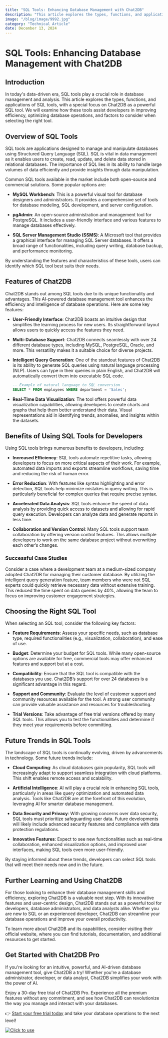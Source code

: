 ```yaml
---
title: "SQL Tools: Enhancing Database Management with Chat2DB"
description: "This article explores the types, functions, and applications of SQL tools, with a special focus on Chat2DB as a powerful SQL tool."
image: "/blog/image/9992.jpg"
category: "Technical Article"
date: December 13, 2024
---
```


# SQL Tools: Enhancing Database Management with Chat2DB


<Authors date="December 13, 2024">
  <Author name="Jing" link="https://chat2db.ai" />
</Authors>

## Introduction

In today's data-driven era, SQL tools play a crucial role in database management and analysis. This article explores the types, functions, and applications of SQL tools, with a special focus on Chat2DB as a powerful SQL tool. We will examine how these tools assist developers in improving efficiency, optimizing database operations, and factors to consider when selecting the right tool.

## Overview of SQL Tools

SQL tools are applications designed to manage and manipulate databases using Structured Query Language (SQL). SQL is vital in data management as it enables users to create, read, update, and delete data stored in relational databases. The importance of SQL lies in its ability to handle large volumes of data efficiently and provide insights through data manipulation.

Common SQL tools available in the market include both open-source and commercial solutions. Some popular options are:

- **MySQL Workbench**: This is a powerful visual tool for database designers and administrators. It provides a comprehensive set of tools for database modeling, SQL development, and server configuration.
  
- **pgAdmin**: An open-source administration and management tool for PostgreSQL. It includes a user-friendly interface and various features to manage databases effectively.
  
- **SQL Server Management Studio (SSMS)**: A Microsoft tool that provides a graphical interface for managing SQL Server databases. It offers a broad range of functionalities, including query writing, database backup, and performance monitoring.

By understanding the features and characteristics of these tools, users can identify which SQL tool best suits their needs.

## Features of Chat2DB

Chat2DB stands out among SQL tools due to its unique functionality and advantages. This AI-powered database management tool enhances the efficiency and intelligence of database operations. Here are some key features:

- **User-Friendly Interface**: Chat2DB boasts an intuitive design that simplifies the learning process for new users. Its straightforward layout allows users to quickly access the features they need.

- **Multi-Database Support**: Chat2DB connects seamlessly with over 24 different database types, including MySQL, PostgreSQL, Oracle, and more. This versatility makes it a suitable choice for diverse projects.

- **Intelligent Query Generation**: One of the standout features of Chat2DB is its ability to generate SQL queries using natural language processing (NLP). Users can type in their queries in plain English, and Chat2DB will automatically convert them into executable SQL code.

  ```sql
  -- Example of natural language to SQL conversion
  SELECT * FROM employees WHERE department = 'Sales';
  ```

- **Real-Time Data Visualization**: The tool offers powerful data visualization capabilities, allowing developers to create charts and graphs that help them better understand their data. Visual representations aid in identifying trends, anomalies, and insights within the datasets.

## Benefits of Using SQL Tools for Developers

Using SQL tools brings numerous benefits to developers, including:

- **Increased Efficiency**: SQL tools automate repetitive tasks, allowing developers to focus on more critical aspects of their work. For example, automated data imports and exports streamline workflows, saving time and reducing the risk of human error.

- **Error Reduction**: With features like syntax highlighting and error detection, SQL tools help minimize mistakes in query writing. This is particularly beneficial for complex queries that require precise syntax.

- **Accelerated Data Analysis**: SQL tools enhance the speed of data analysis by providing quick access to datasets and allowing for rapid query execution. Developers can analyze data and generate reports in less time.

- **Collaboration and Version Control**: Many SQL tools support team collaboration by offering version control features. This allows multiple developers to work on the same database project without overwriting each other’s changes.

### Successful Case Studies

Consider a case where a development team at a medium-sized company adopted Chat2DB for managing their customer database. By utilizing the intelligent query generation feature, team members who were not SQL experts could quickly retrieve necessary data without extensive training. This reduced the time spent on data queries by 40%, allowing the team to focus on improving customer engagement strategies.

## Choosing the Right SQL Tool

When selecting an SQL tool, consider the following key factors:

- **Feature Requirements**: Assess your specific needs, such as database type, required functionalities (e.g., visualization, collaboration), and ease of use.

- **Budget**: Determine your budget for SQL tools. While many open-source options are available for free, commercial tools may offer enhanced features and support but at a cost.

- **Compatibility**: Ensure that the SQL tool is compatible with the databases you use. Chat2DB’s support for over 24 databases is a significant advantage in this regard.

- **Support and Community**: Evaluate the level of customer support and community resources available for the tool. A strong user community can provide valuable assistance and resources for troubleshooting.

- **Trial Versions**: Take advantage of free trial versions offered by many SQL tools. This allows you to test the functionalities and determine if they meet your requirements before committing.

## Future Trends in SQL Tools

The landscape of SQL tools is continually evolving, driven by advancements in technology. Some future trends include:

- **Cloud Computing**: As cloud databases gain popularity, SQL tools will increasingly adapt to support seamless integration with cloud platforms. This shift enables remote access and scalability.

- **Artificial Intelligence**: AI will play a crucial role in enhancing SQL tools, particularly in areas like query optimization and automated data analysis. Tools like Chat2DB are at the forefront of this evolution, leveraging AI for smarter database management.

- **Data Security and Privacy**: With growing concerns over data security, SQL tools must prioritize safeguarding user data. Future developments will likely include advanced security features and compliance with data protection regulations.

- **Innovative Features**: Expect to see new functionalities such as real-time collaboration, enhanced visualization options, and improved user interfaces, making SQL tools even more user-friendly.

By staying informed about these trends, developers can select SQL tools that will meet their needs now and in the future.

## Further Learning and Using Chat2DB

For those looking to enhance their database management skills and efficiency, exploring Chat2DB is a valuable next step. With its innovative features and user-centric design, Chat2DB stands out as a powerful tool for developers, database administrators, and data analysts alike. Whether you are new to SQL or an experienced developer, Chat2DB can streamline your database operations and improve your overall productivity. 

To learn more about Chat2DB and its capabilities, consider visiting their official website, where you can find tutorials, documentation, and additional resources to get started.

## Get Started with Chat2DB Pro

If you're looking for an intuitive, powerful, and AI-driven database management tool, give Chat2DB a try! Whether you're a database administrator, developer, or data analyst, Chat2DB simplifies your work with the power of AI.

Enjoy a 30-day free trial of Chat2DB Pro. Experience all the premium features without any commitment, and see how Chat2DB can revolutionize the way you manage and interact with your databases.

👉 [Start your free trial today](https://chat2db.ai/pricing) and take your database operations to the next level!


[![Click to use](/image/blog/bg/chat2db.jpg)](https://chat2db.ai/)
